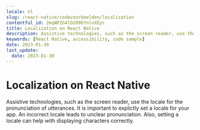 ```yaml
---
locale: nl
slug: /react-native/codevoorbeelden/localization
contentful_id: 2mqWPZG4lD209DfnlvXEyc
title: Localization on React Native
description: Assistive technologies, such as the screen reader, use the locale for the pronunciation of utterances.
keywords: [React Native, accessibility, code sample]
date: 2023-01-30
last_update:
  date: 2023-01-30
---
```


# Localization on React Native

Assistive technologies, such as the screen reader, use the locale for the pronunciation of utterances. It is important to explictly set a locale for your app. An incorrect locale leads to unclear pronunciation. Also, setting a locale can help with displaying characters correctly.

<CodeSample id="text-localization" platform="react native" locale="nl"/>
